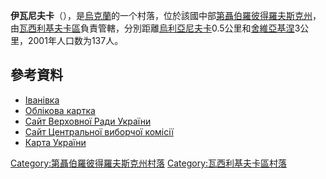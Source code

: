 {{coord|48|13|24|N|35|57|48|E|scale:30000_region:UA|display=title}}

'''伊瓦尼夫卡'''（{{lang-uk|Іванівка}}），是[[烏克蘭|烏克蘭]]的一个村落，位於該國中部[[第聶伯羅彼得羅夫斯克州|第聶伯羅彼得羅夫斯克州]]，由[[瓦西利基夫卡區|瓦西利基夫卡區]]負責管轄，分別距離[[烏利亞尼夫卡_(瓦西利基夫卡區)|烏利亞尼夫卡]]0.5公里和[[舍維亞基涅|舍維亞基涅]]3公里，2001年人口数为137人。

==參考資料==
*[http://gska2.rada.gov.ua/pls/z7502/A005?rdat1=06.12.2007&rf7571=5122 Іванівка]{{dead link|date=2017年11月 |bot=InternetArchiveBot |fix-attempted=yes }}
*[http://gska2.rada.gov.ua/pls/z7502/A005?rdat1=29.01.2010&rf7571=5122 Облікова картка]{{dead link|date=2017年11月 |bot=InternetArchiveBot |fix-attempted=yes }}
* [https://web.archive.org/web/20071223190549/http://portal.rada.gov.ua/ Сайт Верховної Ради України]
* [http://www.cvk.gov.ua Сайт Центральної виборчої комісії] {{Wayback|url=http://www.cvk.gov.ua/ |date=20101203204641 }}
* [http://maps.vlasenko.net/ Карта України] {{Wayback|url=http://maps.vlasenko.net/ |date=20160215103730 }}

{{DEFAULTSORT:Іванівка}}
[[Category:第聶伯羅彼得羅夫斯克州村落|Category:第聶伯羅彼得羅夫斯克州村落]]
[[Category:瓦西利基夫卡區村落|Category:瓦西利基夫卡區村落]]


{{Dnipropetrovsk-geo-stub}}